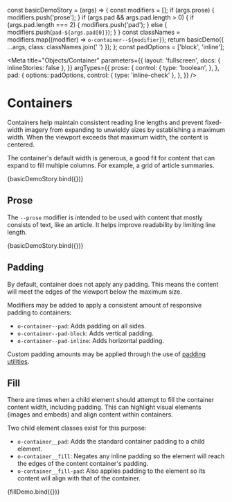 const basicDemoStory = (args) => {
  const modifiers = [];
  if (args.prose) {
    modifiers.push('prose');
  }
  if (args.pad && args.pad.length > 0) {
    if (args.pad.length === 2) {
      modifiers.push('pad');
    } else {
      modifiers.push(`pad-${args.pad[0]}`);
    }
  }
  const classNames = modifiers.map((modifier) => `o-container--${modifier}`);
  return basicDemo({ ...args, class: classNames.join(' ') });
};
const padOptions = ['block', 'inline'];

<!--
Inline stories disabled so media queries will behave as expected within
embedded examples.
-->

<Meta
  title="Objects/Container"
  parameters={{
    layout: 'fullscreen',
    docs: { inlineStories: false },
  }}
  argTypes={{
    prose: {
      control: {
        type: 'boolean',
      },
    },
    pad: {
      options: padOptions,
      control: { type: 'inline-check' },
    },
  }}
/>

# Containers

Containers help maintain consistent reading line lengths and prevent fixed-width imagery from expanding to unwieldy sizes by establishing a maximum width. When the viewport exceeds that maximum width, the content is centered.

The container's default width is generous, a good fit for content that can expand to fill multiple columns. For example, a grid of article summaries.

<!--
The object demo is not particularly helpful if its source is imported directly,
so we've provided it manually to the docs add-on via parameters.
-->

<Canvas>
  <Story
    name="Basic"
    height="300px"
    args={{ prose: false, pad: padOptions }}
    parameters={{
      docs: {
        source: {
          code: `{% embed '@cloudfour/objects/container/container.twig' with {
  class: 'o-container--pad'
} only %}
  {% block content %}
    {# content #}
  {% endblock %}
{% endembed %}`,
        },
      },
    }}
  >
    {basicDemoStory.bind({})}
  </Story>
</Canvas>

## Prose

The `--prose` modifier is intended to be used with content that mostly consists of text, like an article. It helps improve readability by limiting line length.

<!--
The object demo is not particularly helpful if its source is imported directly,
so we've provided it manually to the docs add-on via parameters.
-->

<Canvas>
  <Story
    name="Prose"
    height="300px"
    args={{ prose: true, pad: padOptions }}
    parameters={{
      docs: {
        source: {
          code: `{% embed '@cloudfour/objects/container/container.twig' with {
  class: 'o-container--prose o-container--pad'
} only %}
  {% block content %}
    {# content #}
  {% endblock %}
{% endembed %}`,
        },
      },
    }}
  >
    {basicDemoStory.bind({})}
  </Story>
</Canvas>

## Padding

By default, container does not apply any padding. This means the content will meet the edges of the viewport below the maximum size.

Modifiers may be added to apply a consistent amount of responsive padding to containers:

- `o-container--pad`: Adds padding on all sides.
- `o-container--pad-block`: Adds vertical padding.
- `o-container--pad-inline`: Adds horizontal padding.

Custom padding amounts may be applied through the use of [padding utilities](/docs/utilities-spacing--padding).

## Fill

There are times when a child element should attempt to fill the container content width, including padding. This can highlight visual elements (images and embeds) and align content within containers.

Two child element classes exist for this purpose:

- `o-container__pad`: Adds the standard container padding to a child element.
- `o-container__fill`: Negates any inline padding so the element will reach the edges of the content container's padding.
- `o-container__fill-pad`: Also applies padding to the element so its content will align with that of the container.

<Canvas>
  <Story
    name="Fill"
    height="500px"
    argTypes={{}}
    parameters={{ docs: { source: { code: fillDemoSource } } }}
  >
    {fillDemo.bind({})}
  </Story>
</Canvas>
